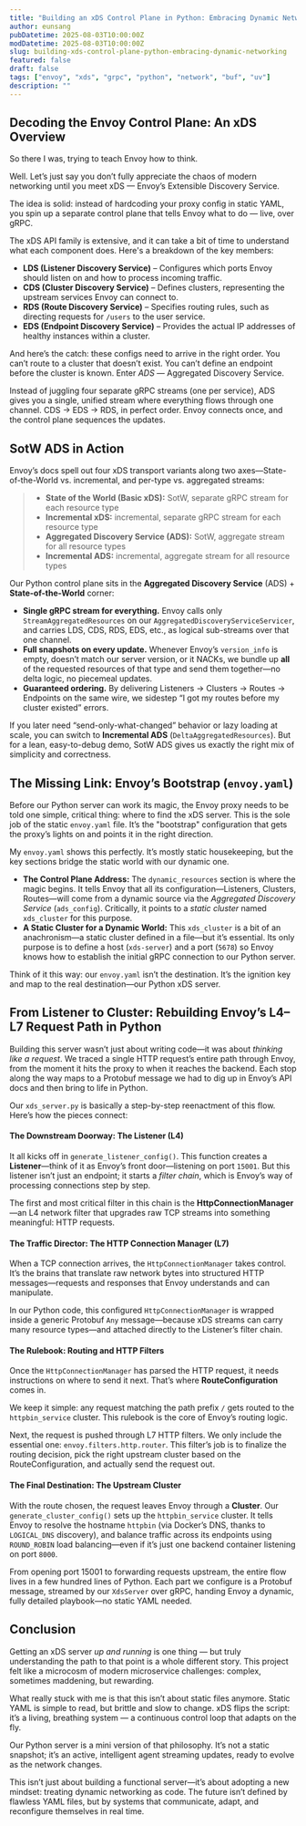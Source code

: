 ```yaml
---
title: "Building an xDS Control Plane in Python: Embracing Dynamic Networking"
author: eunsang
pubDatetime: 2025-08-03T10:00:00Z
modDatetime: 2025-08-03T10:00:00Z
slug: building-xds-control-plane-python-embracing-dynamic-networking
featured: false
draft: false
tags: ["envoy", "xds", "grpc", "python", "network", "buf", "uv"]
description: ""
--- 
```


## Decoding the Envoy Control Plane: An xDS Overview

So there I was, trying to teach Envoy how to think.

Well. Let’s just say you don’t fully appreciate the chaos of modern networking until you meet xDS — Envoy’s Extensible Discovery Service.

The idea is solid: instead of hardcoding your proxy config in static YAML, you spin up a separate control plane that tells Envoy what to do — live, over gRPC.

The xDS API family is extensive, and it can take a bit of time to understand what each component does. Here's a breakdown of the key members:

* **LDS (Listener Discovery Service)** – Configures which ports Envoy should listen on and how to process incoming traffic.
* **CDS (Cluster Discovery Service)** – Defines clusters, representing the upstream services Envoy can connect to.
* **RDS (Route Discovery Service)** – Specifies routing rules, such as directing requests for `/users` to the user service.
* **EDS (Endpoint Discovery Service)** – Provides the actual IP addresses of healthy instances within a cluster.

And here’s the catch: these configs need to arrive in the right order. You can’t route to a cluster that doesn’t exist. You can’t define an endpoint before the cluster is known. Enter *ADS* — Aggregated Discovery Service.

Instead of juggling four separate gRPC streams (one per service), ADS gives you a single, unified stream where everything flows through one channel. CDS → EDS → RDS, in perfect order. Envoy connects once, and the control plane sequences the updates.

## SotW ADS in Action

Envoy’s docs spell out four xDS transport variants along two axes—State-of-the-World vs. incremental, and per-type vs. aggregated streams:

> * **State of the World (Basic xDS):** SotW, separate gRPC stream for each resource type
> * **Incremental xDS:** incremental, separate gRPC stream for each resource type
> * **Aggregated Discovery Service (ADS):** SotW, aggregate stream for all resource types
> * **Incremental ADS:** incremental, aggregate stream for all resource types

Our Python control plane sits in the **Aggregated Discovery Service** (ADS) + **State-of-the-World** corner:

* **Single gRPC stream for everything.** Envoy calls only `StreamAggregatedResources` on our `AggregatedDiscoveryServiceServicer`, and carries LDS, CDS, RDS, EDS, etc., as logical sub-streams over that one channel.
* **Full snapshots on every update.** Whenever Envoy’s `version_info` is empty, doesn’t match our server version, or it NACKs, we bundle up **all** of the requested resources of that type and send them together—no delta logic, no piecemeal updates.
* **Guaranteed ordering.** By delivering Listeners → Clusters → Routes → Endpoints on the same wire, we sidestep “I got my routes before my cluster existed” errors.

If you later need “send-only-what-changed” behavior or lazy loading at scale, you can switch to **Incremental ADS** (`DeltaAggregatedResources`). But for a lean, easy-to-debug demo, SotW ADS gives us exactly the right mix of simplicity and correctness.

## The Missing Link: Envoy’s Bootstrap (`envoy.yaml`)

Before our Python server can work its magic, the Envoy proxy needs to be told one simple, critical thing: where to find the xDS server. This is the sole job of the static `envoy.yaml` file. It’s the "bootstrap" configuration that gets the proxy’s lights on and points it in the right direction.

My `envoy.yaml` shows this perfectly. It’s mostly static housekeeping, but the key sections bridge the static world with our dynamic one.

* **The Control Plane Address:** The `dynamic_resources` section is where the magic begins. It tells Envoy that all its configuration—Listeners, Clusters, Routes—will come from a dynamic source via the *Aggregated Discovery Service* (`ads_config`). Critically, it points to a *static cluster* named `xds_cluster` for this purpose.
* **A Static Cluster for a Dynamic World:** This `xds_cluster` is a bit of an anachronism—a static cluster defined in a file—but it’s essential. Its only purpose is to define a host (`xds-server`) and a port (`5678`) so Envoy knows how to establish the initial gRPC connection to our Python server.

Think of it this way: our `envoy.yaml` isn’t the destination. It’s the ignition key and map to the real destination—our Python xDS server.

## From Listener to Cluster: Rebuilding Envoy’s L4–L7 Request Path in Python

Building this server wasn’t just about writing code—it was about *thinking like a request*. We traced a single HTTP request’s entire path through Envoy, from the moment it hits the proxy to when it reaches the backend. Each stop along the way maps to a Protobuf message we had to dig up in Envoy’s API docs and then bring to life in Python.

Our `xds_server.py` is basically a step-by-step reenactment of this flow. Here’s how the pieces connect:

#### The Downstream Doorway: The Listener (L4)

It all kicks off in `generate_listener_config()`. This function creates a **Listener**—think of it as Envoy’s front door—listening on port `15001`. But this listener isn’t just an endpoint; it starts a *filter chain*, which is Envoy’s way of processing connections step by step.

The first and most critical filter in this chain is the **HttpConnectionManager**—an L4 network filter that upgrades raw TCP streams into something meaningful: HTTP requests.

#### The Traffic Director: The HTTP Connection Manager (L7)

When a TCP connection arrives, the `HttpConnectionManager` takes control. It’s the brains that translate raw network bytes into structured HTTP messages—requests and responses that Envoy understands and can manipulate.

In our Python code, this configured `HttpConnectionManager` is wrapped inside a generic Protobuf `Any` message—because xDS streams can carry many resource types—and attached directly to the Listener’s filter chain.

#### The Rulebook: Routing and HTTP Filters

Once the `HttpConnectionManager` has parsed the HTTP request, it needs instructions on where to send it next. That’s where **RouteConfiguration** comes in.

We keep it simple: any request matching the path prefix `/` gets routed to the `httpbin_service` cluster. This rulebook is the core of Envoy’s routing logic.

Next, the request is pushed through L7 HTTP filters. We only include the essential one: `envoy.filters.http.router`. This filter’s job is to finalize the routing decision, pick the right upstream cluster based on the RouteConfiguration, and actually send the request out.

#### The Final Destination: The Upstream Cluster

With the route chosen, the request leaves Envoy through a **Cluster**. Our `generate_cluster_config()` sets up the `httpbin_service` cluster. It tells Envoy to resolve the hostname `httpbin` (via Docker’s DNS, thanks to `LOGICAL_DNS` discovery), and balance traffic across its endpoints using `ROUND_ROBIN` load balancing—even if it’s just one backend container listening on port `8000`.

From opening port 15001 to forwarding requests upstream, the entire flow lives in a few hundred lines of Python. Each part we configure is a Protobuf message, streamed by our `XdsServer` over gRPC, handing Envoy a dynamic, fully detailed playbook—no static YAML needed.

## Conclusion

Getting an xDS server *up and running* is one thing — but truly understanding the path to that point is a whole different story. This project felt like a microcosm of modern microservice challenges: complex, sometimes maddening, but rewarding.

What really stuck with me is that this isn’t about static files anymore. Static YAML is simple to read, but brittle and slow to change. xDS flips the script: it’s a living, breathing system — a continuous control loop that adapts on the fly.

Our Python server is a mini version of that philosophy. It’s not a static snapshot; it’s an active, intelligent agent streaming updates, ready to evolve as the network changes.

This isn’t just about building a functional server—it’s about adopting a new mindset: treating dynamic networking as code. The future isn’t defined by flawless YAML files, but by systems that communicate, adapt, and reconfigure themselves in real time.

